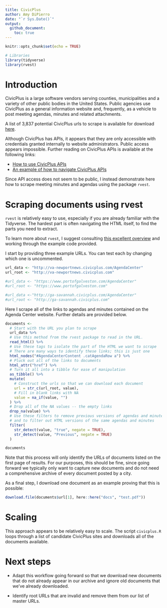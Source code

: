 ```yaml
---
title: CivicPlus 
author: Amy DiPierro
date: "`r Sys.Date()`"
output: 
  github_document:
    toc: true
---
```


```r
knitr::opts_chunk$set(echo = TRUE)
```

```r
# Libraries
library(tidyverse)
library(rvest)
```

# Introduction

CivicPlus is a large software vendors serving counties, municipalities and a variety of other public bodies in the United States. Public agencies use CivicPlus as a general information website and, frequently, as a vehicle to post meeting agendas, minutes and related attachments.

A list of 3,837 potential CivicPlus urls to scrape is available for download [here](https://docs.google.com/spreadsheets/d/1SL8qU_1YQPesNyKWacTdT8UhtAKm6pHE7iR-mtpgNZA/edit#gid=1759432592).

Although CivicPlus has APIs, it appears that they are only accessible with credentials granted internally to website administrators. Public access appears impossible. Further reading on CivicPlus APIs is available at the following links:

* [How to use CivicPlus APIs](https://www.civicengage.civicplus.help/hc/en-us/articles/360011464693-Authenticate-a-User)
* [An example of how to navigate CivicPlus APIs](http://www.anaheim.net/api/help/index)

Since API access does not seem to be public, I instead demonstrate here how to scrape meeting minutes and agendas using the package `rvest`.

# Scraping documents using rvest

`rvest` is relatively easy to use, especially if you are already familiar with the Tidyverse. The hardest part is often navigating the HTML itself, to find the parts you need to extract. 

To learn more about `rvest`, I suggest consulting [this excellent overview](https://rvest.tidyverse.org/index.html) and working through the example code provided.

I start by providing three example URLs. You can test each by changing which one is uncommented.

```r
url_data <- "http://va-newportnews.civicplus.com/AgendaCenter"
url_root <- "http://va-newportnews.civicplus.com"

#url_data <- "https://www.portofgalveston.com/AgendaCenter"
#url_root <- "https://www.portofgalveston.com"

#url_data <-"http://ga-savannah.civicplus.com/AgendaCenter"
#url_root <- "http://ga-savannah.civicplus.com"
```

Here I scrape all of the links to agendas and minutes contained on the Agenda Center website. Further details are provided below.

```r
documents <- 
  # Start with the URL you plan to scrape
  url_data %>% 
  # Use this method from the rvest package to read in the URL.
  read_html() %>% 
  # Use these tags to isolate the part of the HTML we want to scrape
  # There are many ways to identify these links; this is just one
  html_nodes("#AgendaCenterContent .catAgendaRow a") %>% 
  # Pluck out all of the links to documents
  html_attr("href") %>% 
  # Turn it all into a tibble for ease of manipulation
  as_tibble() %>% 
  mutate(
    # Construct the urls so that we can download each document
    url = str_c(url_root, value),
    # Fill in blank links with NA
    value = na_if(value, "")
  ) %>% 
  # Drop all of the NA values -- the empty links
  drop_na(value) %>% 
  # Use these filters to remove previous versions of agendas and minutes
  # and to filter out HTML versions of the same agendas and minutes
  filter(
    str_detect(value, "true", negate = TRUE),
    str_detect(value, "Previous", negate = TRUE)
  )

documents
```

Note that this process will only identify the URLs of documents listed on the first page of results. For our purposes, this should be fine, since going forward we typically only want to capture new documents and do not need a comprehensive archive of every document posted by a city.

As a final step, I download one document as an example proving that this is possible:

```r
download.file(documents$url[1], here::here("docs", "test.pdf"))
```

# Scaling

This approach appears to be relatively easy to scale. The script `civicplus.R` loops through a list of candidate CivicPlus sites and downloads all of the documents available.

# Next steps

* Adapt this workflow going forward so that we download new documents that do not already appear in our archive and ignore old documents that we've already downloaded.

* Identify root URLs that are invalid and remove them from our list of master URLs.

